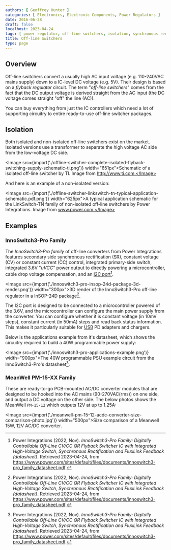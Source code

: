 ```yaml
---
authors: [ Geoffrey Hunter ]
categories: [ Electronics, Electronic Components, Power Regulators ]
date: 2016-06-28
draft: false
localhost: 2023-04-24
tags: [ power regulator, off-line switchers, isolation, synchronous rectification, SR, Power Integrations, PSU, "240VAC" ]
title: Off-line Switchers
type: page
---
```



## Overview

Off-line switchers convert a usually high AC input voltage (e.g. 110-240VAC mains supply) down to a IC-level DC voltage (e.g. 5V). Their design is based on a _flyback regulator_ circuit. The term "_off-line switchers_" comes from the fact that the DC output voltage is derived straight from the AC input (the DC voltage comes straight "off" the line (AC)).

You can buy everything from just the IC controllers which need a lot of supporting circuitry to entire ready-to-use off-line switcher packages.

## Isolation

Both isolated and non-isolated off-line switchers exist on the market. Isolated versions use a transformer to separate the high voltage AC side from the low-voltage DC side.

<Image src={import('./offline-switcher-complete-isolated-flyback-switching-supply-schematic-ti.png')} width="651px">Schematic of a isolated off-line switcher by TI. Image from http://www.ti.com.</Image>

And here is an example of a non-isolated version:

<Image src={import('./offline-switcher-linkswitch-tn-typical-application-schematic.pdf.png')} width="625px">A typical application schematic for the LinkSwitch-TN family of non-isolated off-line switchers by Power Integrations. Image from www.power.com.</Image>

## Examples

### InnoSwitch3-Pro Family

The _InnoSwitch3-Pro family_ of off-line converters from Power Integrations features secondary side synchronous rectification (SR), constant voltage (CV) or constant current (CC) control, integrated primary-side switch, integrated 3.6V "$uVCC$" power output to directly powering a microcontroller, cable drop voltage compensation, and an [I2C port](/electronics/communication-protocols/i2c-communication-protocol/)[^bib-innoswitchpro-3-ds].

<Image src={import('./innoswitch3-pro-insop-24d-package-3d-render.png')} width="300px">3D render of the InnoSwitch3-Pro off-line regulator in a InSOP-24D package[^bib-innoswitchpro-3-ds].</Image>

The I2C port is designed to be connected to a microcontroller powered of the 3.6V, and the microcontroller can configure the main power supply from the converter. You can configure whether it is constant voltage (in 10mV steps), constant current (in 50mA) steps and read back status information. This makes it particularly suitable for [USB](/electronics/communication-protocols/usb-protocol/) PD adapters and chargers.

Below is the applications example from it's datasheet, which shows the circuitry required to build a 40W programmable power supply:

<Image src={import('./innoswitch3-pro-applications-example.png')} width="900px">The 40W programmable PSU example circuit from the InnoSwitch3-Pro's datasheet[^bib-innoswitchpro-3-ds].</Image>

### MeanWell PM-15-XX Family

These are ready-to-go PCB-mounted AC/DC converter modules that are designed to be hooked into the AC mains (90-270VAC(rms)) on one side, and output a DC voltage on the other side. The below photos shows the MeanWell `PM-15-12` which outputs 12V at up to 1.25A:

<Image src={import('./meanwell-pm-15-12-acdc-converter-size-comparison-photo.jpg')} width="500px">Size comparison of a Meanwell 15W, 12V AC/DC converter.</Image>

[^bib-innoswitchpro-3-ds]: Power Integrations (2022, Nov). _InnoSwitch3-Pro Family: Digitally Controllable Off-Line CV/CC QR Flyback Switcher IC with Integrated High-Voltage Switch, Synchronous Rectification and FluxLink Feedback (datasheet)_. Retrieved 2023-04-24, from https://www.power.com/sites/default/files/documents/innoswitch3-pro_family_datasheet.pdf.

